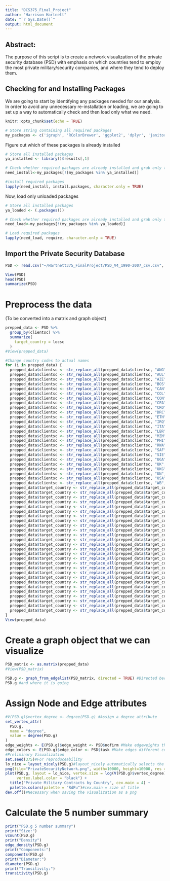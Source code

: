 ```yaml
---
title: "DCS375_Final_Project"
author: "Harrison Hartnett"
date: "`r Sys.Date()`"
output: html_document
---
```


## Abstract:

The purpose of this script is to create a network visualization of the private security database (PSD) with emphasis on which countries tend to employ the most private military/security companies, and where they tend to deploy them.

## Checking for and Installing Packages
We are going to start by identifying any packages needed for our analysis. In order to avoid any unnecessary re-installation or loading, we are going to set up a way to automatically check and then load only what we need.
```r
knitr::opts_chunk$set(echo = TRUE)

# Store string containing all required packages
my_packages <- c('igraph', 'RColorBrewer', 'ggplot2', 'dplyr', 'janitor', 'stringr', 'stopwords')

```

Figure out which of these packages is already installed
``` r
# Store all installed packages
ya_installed <- library()$results[,1]

# Check whether required packages are already installed and grab only those that still need installation
need_install<-my_packages[!(my_packages %in% ya_installed)]

#install required packages
lapply(need_install, install.packages, character.only = TRUE)

```

Now, load only unloaded packages
``` r
# Store all installed packages
ya_loaded <- (.packages())

# Check whether required packages are already installed and grab only those that still need installation
need_load<-my_packages[!(my_packages %in% ya_loaded)]

# Load required packages
lapply(need_load, require, character.only = TRUE)
```
## Import the Private Security Database
```r
PSD <- read.csv("~/Hartnett375_FinalProject/PSD_V4_1990-2007_csv.csv", row.names=NULL, sep=";")

View(PSD)
head(PSD)
summarize(PSD)
```

# Preprocess the data
(To be converted into a matrix and graph object)
```r
prepped_data <- PSD %>%
  group_by(clientsc) %>%
  summarize(
    target_country = locsc
  )
#View(prepped_data)

#Change country codes to actual names
for (i in prepped_data) {
  prepped_data$clientsc <- str_replace_all(prepped_data$clientsc, "ANG", "Angola")
  prepped_data$clientsc <- str_replace_all(prepped_data$clientsc, "AUL", "Australia")
  prepped_data$clientsc <- str_replace_all(prepped_data$clientsc, "AZE", "Azerbaijan")
  prepped_data$clientsc <- str_replace_all(prepped_data$clientsc, "BOS", "Bosnia")
  prepped_data$clientsc <- str_replace_all(prepped_data$clientsc, "CAN", "Canada")
  prepped_data$clientsc <- str_replace_all(prepped_data$clientsc, "COL", "Columbia")
  prepped_data$clientsc <- str_replace_all(prepped_data$clientsc, "CON", "Congo")
  prepped_data$clientsc <- str_replace_all(prepped_data$clientsc, "CPA", "Commonwealth Parlimentary Association")
  prepped_data$clientsc <- str_replace_all(prepped_data$clientsc, "CRO", "Croatia")
  prepped_data$clientsc <- str_replace_all(prepped_data$clientsc, "DRC", "Democratic Republic of Congo")
  prepped_data$clientsc <- str_replace_all(prepped_data$clientsc, "ETH", "Ethiopia")
  prepped_data$clientsc <- str_replace_all(prepped_data$clientsc, "IRQ", "Iraq")
  prepped_data$clientsc <- str_replace_all(prepped_data$clientsc, "ITA", "Italy")
  prepped_data$clientsc <- str_replace_all(prepped_data$clientsc, "LBR", "Liberia")
  prepped_data$clientsc <- str_replace_all(prepped_data$clientsc, "MZM", "Mozambique")
  prepped_data$clientsc <- str_replace_all(prepped_data$clientsc, "PHI", "Philipines")
  prepped_data$clientsc <- str_replace_all(prepped_data$clientsc, "RWA", "Rwanda")
  prepped_data$clientsc <- str_replace_all(prepped_data$clientsc, "SAF", "South Africa")
  prepped_data$clientsc <- str_replace_all(prepped_data$clientsc, "SIE", "Sierra Leone")
  prepped_data$clientsc <- str_replace_all(prepped_data$clientsc, "UGA", "Uganda")
  prepped_data$clientsc <- str_replace_all(prepped_data$clientsc, "UK", "United Kingdom")
  prepped_data$clientsc <- str_replace_all(prepped_data$clientsc, "UKG", "United Kingdom")
  prepped_data$clientsc <- str_replace_all(prepped_data$clientsc, "UN", "United Nations")
  prepped_data$clientsc <- str_replace_all(prepped_data$clientsc, "USA", "United States")
  prepped_data$clientsc <- str_replace_all(prepped_data$clientsc, "WB", "West Bank")
  prepped_data$target_country <- str_replace_all(prepped_data$target_country, "ANG", "Angola")
  prepped_data$target_country <- str_replace_all(prepped_data$target_country, "IRQ", "Iraq")
  prepped_data$target_country <- str_replace_all(prepped_data$target_country, "COL", "Columbia")
  prepped_data$target_country <- str_replace_all(prepped_data$target_country, "AZE", "Azerbaijan")
  prepped_data$target_country <- str_replace_all(prepped_data$target_country, "BOS", "Bosnia")
  prepped_data$target_country <- str_replace_all(prepped_data$target_country, "AFG", "Afghanistan")
  prepped_data$target_country <- str_replace_all(prepped_data$target_country, "CON", "Congo")
  prepped_data$target_country <- str_replace_all(prepped_data$target_country, "CRO", "Croatia")
  prepped_data$target_country <- str_replace_all(prepped_data$target_country, "DRC", "Democratic Republic of Congo")
  prepped_data$target_country <- str_replace_all(prepped_data$target_country, "ETH", "Ethiopia")
  prepped_data$target_country <- str_replace_all(prepped_data$target_country, "LBR", "Liberia")
  prepped_data$target_country <- str_replace_all(prepped_data$target_country, "MZM", "Mozambique")
  prepped_data$target_country <- str_replace_all(prepped_data$target_country, "PHI", "Philipines")
  prepped_data$target_country <- str_replace_all(prepped_data$target_country, "RWA", "Rwanda")
  prepped_data$target_country <- str_replace_all(prepped_data$target_country, "BUI", "Burundi")
  prepped_data$target_country <- str_replace_all(prepped_data$target_country, "SIE", "Sierra Leone")
  prepped_data$target_country <- str_replace_all(prepped_data$target_country, "UGA", "Uganda")
  prepped_data$target_country <- str_replace_all(prepped_data$target_country, "YUG", "Yugoslavia")
  prepped_data$target_country <- str_replace_all(prepped_data$target_country, "SUD", "Sudan")
  prepped_data$target_country <- str_replace_all(prepped_data$target_country, "NEP", "Nepal")
  prepped_data$target_country <- str_replace_all(prepped_data$target_country, "SOM", "Somalia")
  prepped_data$target_country <- str_replace_all(prepped_data$target_country, "IVO", "Ivory Coast")
  prepped_data$target_country <- str_replace_all(prepped_data$target_country, "GRG", "Georgia")
  prepped_data$target_country <- str_replace_all(prepped_data$target_country, "NIG", "Nigeria")
  prepped_data$target_country <- str_replace_all(prepped_data$target_country, "ALB", "Albania")
  prepped_data$target_country <- str_replace_all(prepped_data$target_country, "GUA", "Guatemala")
  prepped_data$target_country <- str_replace_all(prepped_data$target_country, "PER", "Peru")
}
View(prepped_data)
```

# Create a graph object that we can visualize
```r
PSD_matrix <- as.matrix(prepped_data)
#View(PSD_matrix)

PSD.g <- graph_from_edgelist(PSD_matrix, directed = TRUE) #Directed because I want to know which country a contract is coming from
PSD.g #and where it is going
```

# Assign Node and Edge attributes
```r
#V(PSD.g)$vertex_degree <- degree(PSD.g) #Assign a degree attribute
set_vertex_attr(
  PSD.g,
  name = "degree",
  value = degree(PSD.g)
)
edge_weights <- E(PSD.g)$edge_weight <- PSD$nofirm #Make edgeweights the number of firms employed
edge_colors <- E(PSD.g)$edge_color <- PSD$task #Make edges different colors based on the type of contracting
#Preliminary Visualization
set.seed(375)#For reproduceability
lo_nice = layout_nicely(PSD.g)#layout_nicely automatically selects the best layout
png(file="PrivateSecurityNetwork.png", width=10000, height=10000, res = 400)#Save the visualization as a png
plot(PSD.g, layout = lo_nice, vertex.size = log(V(PSD.g)$vertex_degree) * 2, edge.width = edge_weights, edge.arrow.size = 0.9,
     vertex.label.color = "black") +
  title("Private Military Contracts by Country", cex.main = 4) +
  palette.colors(palette = "RdPu")#cex.main = size of title
dev.off()#Necessary when saving the visualization as a png
```

# Calculate the 5 number summary
```r
print("PSD.g 5 number summary")
print("Size:")
vcount(PSD.g)
print("Density")
edge_density(PSD.g)
print("Components:")
components(PSD.g)
print("Diameter:")
diameter(PSD.g)
print("Transitivity:")
transitivity(PSD.g)

```
